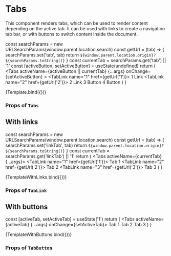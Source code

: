 
<Meta title="Components/Tabs/Tabs" component={Tabs} />

# Tabs

This component renders tabs, which can be used to render content depending on the active tab.
It can be used with links to create a navigation tab bar, or with buttons to switch content inside the document.

  const searchParams = new URLSearchParams(window.parent.location.search)
  const getUrl = (tab) => {
    searchParams.set('tab', tab)
    return `${window.parent.location.origin}?${searchParams.toString()}`
  }
  const currentTab = searchParams.get('tab') || '1'
  const [activeButton, setActiveButton] = useState(undefined)
  return (
    <Tabs
      activeName={activeButton || currentTab}
      {...args}
      onChange={setActiveButton}
    >
      <TabLink name="1" href={getUrl('1')}>
        1 Link
      </TabLink>
      <TabLink name="2" href={getUrl('2')}>
        2 Link
      </TabLink>
      <TabButton name="3">3 Button</TabButton>
      <TabButton name="4">4 Button</TabButton>
    </Tabs>
  )
}

<Canvas>
  <Story name="Default">{Template.bind({})}</Story>
</Canvas>

### Props of `Tabs`

<ArgsTable story="Default" />

## With links

  const searchParams = new URLSearchParams(window.parent.location.search)
  const getUrl = (tab) => {
    searchParams.set('linkTab', tab)
    return `${window.parent.location.origin}?${searchParams.toString()}`
  }
  const currentTab = searchParams.get('linkTab') || '1'
  return (
    <Tabs activeName={currentTab} {...args}>
      <TabLink name="1" href={getUrl('1')}>
        Tab 1
      </TabLink>
      <TabLink name="2" href={getUrl('2')}>
        Tab 2
      </TabLink>
      <TabLink name="3" href={getUrl('3')}>
        Tab 3
      </TabLink>
    </Tabs>
  )
}

<Canvas>
  <Story name="With links">{TemplateWithLinks.bind({})}</Story>
</Canvas>

### Props of `TabLink`

<ArgsTable of={TabLink} />

## With buttons

  const [activeTab, setActiveTab] = useState('1')
  return (
    <Tabs activeName={activeTab} {...args} onChange={setActiveTab}>
      <TabButton name="1">Tab 1</TabButton>
      <TabButton name="2">Tab 2</TabButton>
      <TabButton name="3">Tab 3</TabButton>
    </Tabs>
  )
}

<Canvas>
  <Story name="With buttons">{TemplateWithButtons.bind({})}</Story>
</Canvas>

### Props of `TabButton`

<ArgsTable of={TabButton} />



<Theme component="tabs" />
